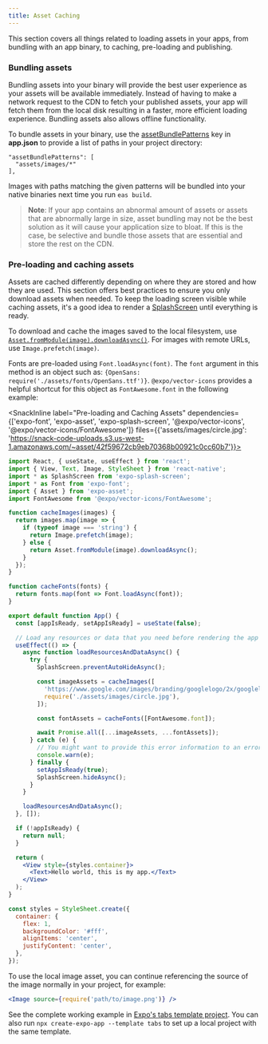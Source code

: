 ```yaml
---
title: Asset Caching
---
```



This section covers all things related to loading assets in your apps, from bundling with an app binary, to caching, pre-loading and publishing.

### Bundling assets

Bundling assets into your binary will provide the best user experience as your assets will be available immediately. Instead of having to make a network request to the CDN to fetch your published assets, your app will fetch them from the local disk resulting in a faster, more efficient loading experience. Bundling assets also allows offline functionality.

To bundle assets in your binary, use the [assetBundlePatterns](/workflow/configuration/) key in **app.json** to provide a list of paths in your project directory:

```
"assetBundlePatterns": [
  "assets/images/*"
],
```

Images with paths matching the given patterns will be bundled into your native binaries next time you run `eas build`.

> **Note**: If your app contains an abnormal amount of assets or assets that are abnormally large in size, asset bundling may not be the best solution as it will cause your application size to bloat. If this is the case, be selective and bundle those assets that are essential and store the rest on the CDN.

### Pre-loading and caching assets

Assets are cached differently depending on where they are stored and how they are used. This section offers best practices to ensure you only download assets when needed. To keep the loading screen visible while caching assets, it's a good idea to render a [SplashScreen](/versions/latest/sdk/splash-screen/) until everything is ready.

To download and cache the images saved to the local filesystem, use [`Asset.fromModule(image).downloadAsync()`](/versions/latest/sdk/asset). For images with remote URLs, use `Image.prefetch(image)`.

Fonts are pre-loaded using `Font.loadAsync(font)`. The `font` argument in this method is an object such as: `{OpenSans: require('./assets/fonts/OpenSans.ttf')}`. `@expo/vector-icons` provides a helpful shortcut for this object as `FontAwesome.font` in the following example:

<SnackInline
label="Pre-loading and Caching Assets"
dependencies={['expo-font', 'expo-asset', 'expo-splash-screen', '@expo/vector-icons', '@expo/vector-icons/FontAwesome']}
files={{'assets/images/circle.jpg': 'https://snack-code-uploads.s3.us-west-1.amazonaws.com/~asset/42f59672cb9eb70368b00921c0cc60b7'}}>

```jsx
import React, { useState, useEffect } from 'react';
import { View, Text, Image, StyleSheet } from 'react-native';
import * as SplashScreen from 'expo-splash-screen';
import * as Font from 'expo-font';
import { Asset } from 'expo-asset';
import FontAwesome from '@expo/vector-icons/FontAwesome';

function cacheImages(images) {
  return images.map(image => {
    if (typeof image === 'string') {
      return Image.prefetch(image);
    } else {
      return Asset.fromModule(image).downloadAsync();
    }
  });
}

function cacheFonts(fonts) {
  return fonts.map(font => Font.loadAsync(font));
}

export default function App() {
  const [appIsReady, setAppIsReady] = useState(false);

  // Load any resources or data that you need before rendering the app
  useEffect(() => {
    async function loadResourcesAndDataAsync() {
      try {
        SplashScreen.preventAutoHideAsync();

        const imageAssets = cacheImages([
          'https://www.google.com/images/branding/googlelogo/2x/googlelogo_color_272x92dp.png',
          require('./assets/images/circle.jpg'),
        ]);

        const fontAssets = cacheFonts([FontAwesome.font]);

        await Promise.all([...imageAssets, ...fontAssets]);
      } catch (e) {
        // You might want to provide this error information to an error reporting service
        console.warn(e);
      } finally {
        setAppIsReady(true);
        SplashScreen.hideAsync();
      }
    }

    loadResourcesAndDataAsync();
  }, []);

  if (!appIsReady) {
    return null;
  }

  return (
    <View style={styles.container}>
      <Text>Hello world, this is my app.</Text>
    </View>
  );
}

const styles = StyleSheet.create({
  container: {
    flex: 1,
    backgroundColor: '#fff',
    alignItems: 'center',
    justifyContent: 'center',
  },
});
```

</SnackInline>

To use the local image asset, you can continue referencing the source of the image normally in your project, for example:

```jsx
<Image source={require('path/to/image.png')} />
```

See the complete working example in [Expo's tabs template project](https://github.com/expo/expo/blob/main/templates/expo-template-tabs/App.tsx). You can also run `npx create-expo-app --template tabs` to set up a local project with the same template.
